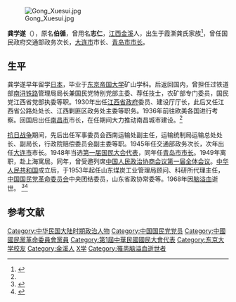 [[File:Gong_Xuesui.jpg|thumb]]

'''龚学遂'''（{{bd|1895年||1968年|8月8日|catIdx=Gong龚}}），原名'''伯循'''，曾用名'''志仁'''，[[江西|江西]][[金溪|金溪]]人，出生于霞澌龚氏家族<ref>{{cite web|url=http://www.jinxi.gov.cn/EC_ShowArticle.asp?EC_ArticleID=9924|title=绳绳相继的霞澌龚氏家族|publisher=金溪地情网|deadurl=yes|archiveurl=https://web.archive.org/web/20110401200930/http://www.jinxi.gov.cn/EC_ShowArticle.asp?EC_ArticleID=9924|archivedate=2011-04-01|accessdate=2011-01-07}}</ref>，曾任国民政府交通部政务次长，[[大连市|大连市]]市长、[[青岛市市长|青岛市市长]]。

==生平==
龚学遂早年留学[[日本|日本]]，毕业于[[东京帝国大学|东京帝国大学]]矿山学科。后返回国内，曾担任过铁道部[[南浔铁路|南浔铁路]]管理局局长兼国民党特别党部主委、荐任技士，农矿部专门委员，国民党江西省党部执委等职。1930年出任[[江西省政府|江西省政府]]委员、建设厅厅长，此后又任江西省公路处处长、江西剿匪区政务处主委等职务。1936年前往欧美各国进行考察。回国后出任[[南昌市|南昌市]]市长，在任期间大力推动南昌城市建设。<ref name=kmt/>

[[抗日战争|抗日战争]]期间，先后出任军事委员会西南运输处副主任，运输统制局运输总处处长、副局长，行政院赔偿委员会副主委等职。1945年任交通部政务次长，次年出任[[大连市|大连市]]市长。1948年当选[[第一届国民大会代表|第一届国民大会代表]]，同年任[[青岛市市长|青岛市市长]]。1949年离职，赴上海寓居。同年，曾受邀列席[[中国人民政治协商会议第一届全体会议|中国人民政治协商会议第一届全体会议]]。[[中华人民共和国|中华人民共和国]]成立后，于1953年起任山东煤炭工业管理局顾问、科研所代理主任，[[中国国民党革命委员会|中国国民党革命委员会]]中央团结委员，山东省政协常委等。1968年因[[脑溢血|脑溢血]]逝世。
<ref name=kmt>{{cite book|title=《中国国民党百年人物全书》|publisher=团结出版社|year=2005}}</ref><ref>{{cite web|url=http://data.jxwmw.cn/index.php?doc-view-109257|title=龚学遂：民国道路交通工程师|publisher=江西文明网|access-date=2011-01-07|archive-url=https://web.archive.org/web/20150512095318/http://data.jxwmw.cn/index.php?doc-view-109257|archive-date=2015-05-12|dead-url=yes}}</ref>

== 参考文献 ==
{{reflist}}

{{大连市市长|ROC}}
{{青岛市市长|ROC}}

{{DEFAULTSORT:Gong龚}}
[[Category:中华民国大陆时期政治人物|Category:中华民国大陆时期政治人物]]
[[Category:中国国民党党员|Category:中国国民党党员]]
[[Category:中國國民黨革命委員會黨員|Category:中國國民黨革命委員會黨員]]
[[Category:第1屆中華民國國民大會代表|Category:第1屆中華民國國民大會代表]]
[[Category:东京大学校友|Category:东京大学校友]]
[[Category:金溪人|Category:金溪人]]
[[Category:龚姓|X学]]
[[Category:罹患脑溢血逝世者|Category:罹患脑溢血逝世者]]